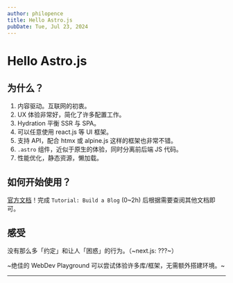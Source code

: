 ```yaml
---
author: philopence
title: Hello Astro.js
pubDate: Tue, Jul 23, 2024
---
```



# Hello Astro.js

## 为什么？

1. 内容驱动。互联网的初衷。
2. UX 体验非常好，简化了许多配置工作。
3. Hydration 平衡 SSR 与 SPA。
4. 可以任意使用 react.js 等 UI 框架。
5. 支持 API，配合 htmx 或 alpine.js 这样的框架也非常不错。
6. `.astro` 组件，近似于原生的体验，同时分离前后端 JS 代码。
7. 性能优化，静态资源，懒加载。

## 如何开始使用？

[官方文档](https://docs.astro.build/en/getting-started)！完成 `Tutorial: Build a Blog` (0~2h) 后根据需要查阅其他文档即可。

## 感受

没有那么多「约定」和让人「困惑」的行为。（~next.js: ???~）

~绝佳的 WebDev Playground 可以尝试体验许多库/框架，无需额外搭建环境。~

---
